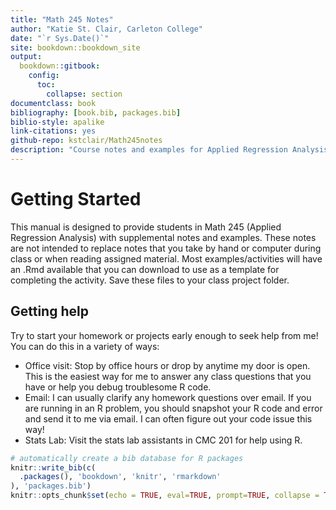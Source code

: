```yaml
--- 
title: "Math 245 Notes"
author: "Katie St. Clair, Carleton College"
date: "`r Sys.Date()`"
site: bookdown::bookdown_site
output: 
  bookdown::gitbook:
    config:
      toc:
        collapse: section
documentclass: book
bibliography: [book.bib, packages.bib]
biblio-style: apalike
link-citations: yes
github-repo: kstclair/Math245notes
description: "Course notes and examples for Applied Regression Analysis"
---
```




# Getting Started {-#Getting-Started}


This manual is designed to provide students in Math 245 (Applied Regression Analysis) with supplemental notes and examples. These notes are not intended to replace notes that you take by hand or computer during class or when reading assigned material. Most examples/activities will have an .Rmd available that you can download to use as a template for completing the activity. Save these files to your class project folder. 

## Getting help {-}

Try to start your homework or projects early enough to seek help from me! You can do this in a variety of ways:

- Office visit: Stop by office hours or drop by anytime my door is open. This is the easiest way for me to answer any class questions that you have or help you debug troublesome R code.
- Email: I can usually clarify any homework questions over email. If you are running in an R problem, you should snapshot your R code and error and send it to me via email. I can often figure out your code issue this way!
- Stats Lab: Visit the stats lab assistants in CMC 201 for help using R.

```r
# automatically create a bib database for R packages
knitr::write_bib(c(
  .packages(), 'bookdown', 'knitr', 'rmarkdown'
), 'packages.bib')
knitr::opts_chunk$set(echo = TRUE, eval=TRUE, prompt=TRUE, collapse = TRUE, message = FALSE, warning = FALSE)
```

